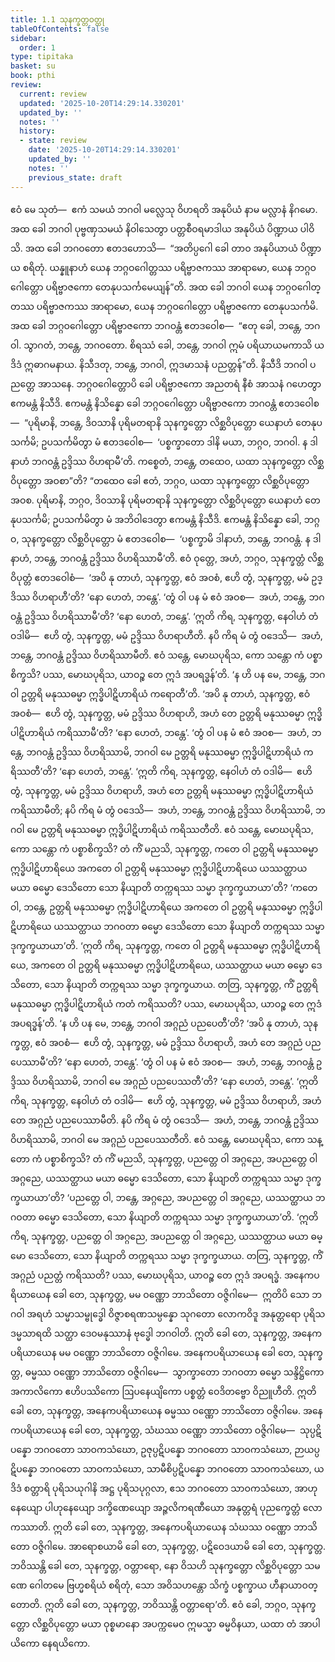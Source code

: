 ```yaml
---
title: 1.1 သုနက္ခတ္တဝတ္ထု
tableOfContents: false
sidebar:
  order: 1
type: tipitaka
basket: su
book: pthi
review:
  current: review
  updated: '2025-10-20T14:29:14.330201'
  updated_by: ''
  notes: ''
  history:
  - state: review
    date: '2025-10-20T14:29:14.330201'
    updated_by: ''
    notes: ''
    previous_state: draft
---
```



<DynamicBreadcrumb />


<ReviewStatus review={frontmatter.review} showDetails={true} />

<HypothesisAnnotation frontmatter={frontmatter} />

<Division number="1" book="pthi" e="ch" v="8" p="1">

<Paragraph number="2" book="pthi">
ဧဝံ မေ သုတံ—  ဧကံ သမယံ ဘဂဝါ မလ္လေသု ဝိဟရတိ အနုပိယံ နာမ မလ္လာနံ နိဂမော. အထ ခေါ ဘဂဝါ ပုဗ္ဗဏှသမယံ နိဝါသေတွာ ပတ္တစီဝရမာဒါယ အနုပိယံ ပိဏ္ဍာယ ပါဝိသိ. အထ ခေါ ဘဂဝတော ဧတဒဟောသိ—  “အတိပ္ပဂေါ ခေါ တာဝ အနုပိယာယံ ပိဏ္ဍာယ စရိတုံ. ယန္နူနာဟံ ယေန ဘဂ္ဂဝဂေါတ္တဿ ပရိဗ္ဗာဇကဿ အာရာမော, ယေန ဘဂ္ဂဝဂေါတ္တော ပရိဗ္ဗာဇကော တေနုပသင်္ကမေယျန်”တိ.
</Paragraph>

</Division>
<Division number="2" book="pthi" e="ch" v="8" p="1">

<Paragraph number="3" book="pthi">
အထ ခေါ ဘဂဝါ ယေန ဘဂ္ဂဝဂေါတ္တဿ ပရိဗ္ဗာဇကဿ အာရာမော, ယေန ဘဂ္ဂဝဂေါတ္တော ပရိဗ္ဗာဇကော တေနုပသင်္ကမိ. အထ ခေါ ဘဂ္ဂဝဂေါတ္တော ပရိဗ္ဗာဇကော ဘဂဝန္တံ ဧတဒဝေါစ—  “ဧတု ခေါ, ဘန္တေ, ဘဂဝါ. သွာဂတံ, ဘန္တေ, ဘဂဝတော. စိရဿံ ခေါ, ဘန္တေ, ဘဂဝါ ဣမံ ပရိယာယမကာသိ ယဒိဒံ ဣဓာဂမနာယ. နိသီဒတု, ဘန္တေ, ဘဂဝါ, ဣဒမာသနံ ပညတ္တန်”တိ. နိသီဒိ ဘဂဝါ ပညတ္တေ အာသနေ. ဘဂ္ဂဝဂေါတ္တောပိ ခေါ ပရိဗ္ဗာဇကော အညတရံ နီစံ အာသနံ ဂဟေတွာ ဧကမန္တံ နိသီဒိ. ဧကမန္တံ နိသိန္နော ခေါ ဘဂ္ဂဝဂေါတ္တော ပရိဗ္ဗာဇကော ဘဂဝန္တံ ဧတဒဝေါစ—  “ပုရိမာနိ, ဘန္တေ, ဒိဝသာနိ ပုရိမတရာနိ သုနက္ခတ္တော လိစ္ဆဝိပုတ္တော ယေနာဟံ တေနုပသင်္ကမိ; ဥပသင်္ကမိတွာ မံ ဧတဒဝေါစ—  ‘ပစ္စက္ခာတော ဒါနိ မယာ, ဘဂ္ဂဝ, ဘဂဝါ. န ဒါနာဟံ ဘဂဝန္တံ ဥဒ္ဒိဿ ဝိဟရာမီ’တိ. ကစ္စေတံ, ဘန္တေ, တထေဝ, ယထာ သုနက္ခတ္တော လိစ္ဆဝိပုတ္တော အဝစာ”တိ? “တထေဝ ခေါ ဧတံ, ဘဂ္ဂဝ, ယထာ သုနက္ခတ္တော လိစ္ဆဝိပုတ္တော အဝစ.
</Paragraph>

</Division>
<Division number="3" book="pthi" e="ch" v="8" p="2">

<Paragraph number="4" book="pthi">
ပုရိမာနိ, ဘဂ္ဂဝ, ဒိဝသာနိ ပုရိမတရာနိ သုနက္ခတ္တော လိစ္ဆဝိပုတ္တော ယေနာဟံ တေနုပသင်္ကမိ; ဥပသင်္ကမိတွာ မံ အဘိဝါဒေတွာ ဧကမန္တံ နိသီဒိ. ဧကမန္တံ နိသိန္နော ခေါ, ဘဂ္ဂဝ, သုနက္ခတ္တော လိစ္ဆဝိပုတ္တော မံ ဧတဒဝေါစ—  ‘ပစ္စက္ခာမိ ဒါနာဟံ, ဘန္တေ, ဘဂဝန္တံ. န ဒါနာဟံ, ဘန္တေ, ဘဂဝန္တံ ဥဒ္ဒိဿ ဝိဟရိဿာမီ’တိ. ဧဝံ ဝုတ္တေ, အဟံ, ဘဂ္ဂဝ, သုနက္ခတ္တံ လိစ္ဆဝိပုတ္တံ ဧတဒဝေါစံ—  ‘အပိ နု တာဟံ, သုနက္ခတ္တ, ဧဝံ အဝစံ, ဧဟိ တွံ, သုနက္ခတ္တ, မမံ ဥဒ္ဒိဿ ဝိဟရာဟီ’တိ? ‘နော ဟေတံ, ဘန္တေ’. ‘တွံ ဝါ ပန မံ ဧဝံ အဝစ—  အဟံ, ဘန္တေ, ဘဂဝန္တံ ဥဒ္ဒိဿ ဝိဟရိဿာမီ’တိ? ‘နော ဟေတံ, ဘန္တေ’. ‘ဣတိ ကိရ, သုနက္ခတ္တ, နေဝါဟံ တံ ဝဒါမိ—  ဧဟိ တွံ, သုနက္ခတ္တ, မမံ ဥဒ္ဒိဿ ဝိဟရာဟီတိ. နပိ ကိရ မံ တွံ ဝဒေသိ—  အဟံ, ဘန္တေ, ဘဂဝန္တံ ဥဒ္ဒိဿ ဝိဟရိဿာမီတိ. ဧဝံ သန္တေ, မောဃပုရိသ, ကော သန္တော ကံ ပစ္စာစိက္ခသိ? ပဿ, မောဃပုရိသ, ယာဝဉ္စ တေ ဣဒံ အပရဒ္ဓန်’တိ.
</Paragraph>

</Division>
<Division number="4" book="pthi" e="ch" v="8" p="2">

<Paragraph number="5" book="pthi">
‘န ဟိ ပန မေ, ဘန္တေ, ဘဂဝါ ဥတ္တရိ မနုဿဓမ္မာ ဣဒ္ဓိပါဋိဟာရိယံ ကရောတီ’တိ. ‘အပိ နု တာဟံ, သုနက္ခတ္တ, ဧဝံ အဝစံ—  ဧဟိ တွံ, သုနက္ခတ္တ, မမံ ဥဒ္ဒိဿ ဝိဟရာဟိ, အဟံ တေ ဥတ္တရိ မနုဿဓမ္မာ ဣဒ္ဓိပါဋိဟာရိယံ ကရိဿာမီ’တိ? ‘နော ဟေတံ, ဘန္တေ’. ‘တွံ ဝါ ပန မံ ဧဝံ အဝစ—  အဟံ, ဘန္တေ, ဘဂဝန္တံ ဥဒ္ဒိဿ ဝိဟရိဿာမိ, ဘဂဝါ မေ ဥတ္တရိ မနုဿဓမ္မာ ဣဒ္ဓိပါဋိဟာရိယံ ကရိဿတီ’တိ? ‘နော ဟေတံ, ဘန္တေ’. ‘ဣတိ ကိရ, သုနက္ခတ္တ, နေဝါဟံ တံ ဝဒါမိ—  ဧဟိ တွံ, သုနက္ခတ္တ, မမံ ဥဒ္ဒိဿ ဝိဟရာဟိ, အဟံ တေ ဥတ္တရိ မနုဿဓမ္မာ ဣဒ္ဓိပါဋိဟာရိယံ ကရိဿာမီတိ; နပိ ကိရ မံ တွံ ဝဒေသိ—  အဟံ, ဘန္တေ, ဘဂဝန္တံ ဥဒ္ဒိဿ ဝိဟရိဿာမိ, ဘဂဝါ မေ ဥတ္တရိ မနုဿဓမ္မာ ဣဒ္ဓိပါဋိဟာရိယံ ကရိဿတီတိ. ဧဝံ သန္တေ, မောဃပုရိသ, ကော သန္တော ကံ ပစ္စာစိက္ခသိ? တံ ကိံ မညသိ, သုနက္ခတ္တ, ကတေ ဝါ ဥတ္တရိ မနုဿဓမ္မာ ဣဒ္ဓိပါဋိဟာရိယေ အကတေ ဝါ ဥတ္တရိ မနုဿဓမ္မာ ဣဒ္ဓိပါဋိဟာရိယေ ယဿတ္ထာယ မယာ ဓမ္မော ဒေသိတော သော နိယျာတိ တက္ကရဿ သမ္မာ ဒုက္ခက္ခယာယာ’တိ? ‘ကတေ ဝါ, ဘန္တေ, ဥတ္တရိ မနုဿဓမ္မာ ဣဒ္ဓိပါဋိဟာရိယေ အကတေ ဝါ ဥတ္တရိ မနုဿဓမ္မာ ဣဒ္ဓိပါဋိဟာရိယေ ယဿတ္ထာယ ဘဂဝတာ ဓမ္မော ဒေသိတော သော နိယျာတိ တက္ကရဿ သမ္မာ ဒုက္ခက္ခယာယာ’တိ. ‘ဣတိ ကိရ, သုနက္ခတ္တ, ကတေ ဝါ ဥတ္တရိ မနုဿဓမ္မာ ဣဒ္ဓိပါဋိဟာရိယေ, အကတေ ဝါ ဥတ္တရိ မနုဿဓမ္မာ ဣဒ္ဓိပါဋိဟာရိယေ, ယဿတ္ထာယ မယာ ဓမ္မော ဒေသိတော, သော နိယျာတိ တက္ကရဿ သမ္မာ ဒုက္ခက္ခယာယ. တတြ, သုနက္ခတ္တ, ကိံ ဥတ္တရိ မနုဿဓမ္မာ ဣဒ္ဓိပါဋိဟာရိယံ ကတံ ကရိဿတိ? ပဿ, မောဃပုရိသ, ယာဝဉ္စ တေ ဣဒံ အပရဒ္ဓန်’တိ.
</Paragraph>

</Division>
<Division number="5" book="pthi" e="ch" v="8" p="3">

<Paragraph number="6" book="pthi">
‘န ဟိ ပန မေ, ဘန္တေ, ဘဂဝါ အဂ္ဂညံ ပညပေတီ’တိ? ‘အပိ နု တာဟံ, သုနက္ခတ္တ, ဧဝံ အဝစံ—  ဧဟိ တွံ, သုနက္ခတ္တ, မမံ ဥဒ္ဒိဿ ဝိဟရာဟိ, အဟံ တေ အဂ္ဂညံ ပညပေဿာမီ’တိ? ‘နော ဟေတံ, ဘန္တေ’.
</Paragraph>

<Paragraph number="7" book="pthi">
‘တွံ ဝါ ပန မံ ဧဝံ အဝစ—  အဟံ, ဘန္တေ, ဘဂဝန္တံ ဥဒ္ဒိဿ ဝိဟရိဿာမိ, ဘဂဝါ မေ အဂ္ဂညံ ပညပေဿတီ’တိ? ‘နော ဟေတံ, ဘန္တေ’.
</Paragraph>

<Paragraph number="8" book="pthi">
‘ဣတိ ကိရ, သုနက္ခတ္တ, နေဝါဟံ တံ ဝဒါမိ—  ဧဟိ တွံ, သုနက္ခတ္တ, မမံ ဥဒ္ဒိဿ ဝိဟရာဟိ, အဟံ တေ အဂ္ဂညံ ပညပေဿာမီတိ. နပိ ကိရ မံ တွံ ဝဒေသိ—  အဟံ, ဘန္တေ, ဘဂဝန္တံ ဥဒ္ဒိဿ ဝိဟရိဿာမိ, ဘဂဝါ မေ အဂ္ဂညံ ပညပေဿတီတိ. ဧဝံ သန္တေ, မောဃပုရိသ, ကော သန္တော ကံ ပစ္စာစိက္ခသိ? တံ ကိံ မညသိ, သုနက္ခတ္တ, ပညတ္တေ ဝါ အဂ္ဂညေ, အပညတ္တေ ဝါ အဂ္ဂညေ, ယဿတ္ထာယ မယာ ဓမ္မော ဒေသိတော, သော နိယျာတိ တက္ကရဿ သမ္မာ ဒုက္ခက္ခယာယာ’တိ? ‘ပညတ္တေ ဝါ, ဘန္တေ, အဂ္ဂညေ, အပညတ္တေ ဝါ အဂ္ဂညေ, ယဿတ္ထာယ ဘဂဝတာ ဓမ္မော ဒေသိတော, သော နိယျာတိ တက္ကရဿ သမ္မာ ဒုက္ခက္ခယာယာ’တိ. ‘ဣတိ ကိရ, သုနက္ခတ္တ, ပညတ္တေ ဝါ အဂ္ဂညေ, အပညတ္တေ ဝါ အဂ္ဂညေ, ယဿတ္ထာယ မယာ ဓမ္မော ဒေသိတော, သော နိယျာတိ တက္ကရဿ သမ္မာ ဒုက္ခက္ခယာယ. တတြ, သုနက္ခတ္တ, ကိံ အဂ္ဂညံ ပညတ္တံ ကရိဿတိ? ပဿ, မောဃပုရိသ, ယာဝဉ္စ တေ ဣဒံ အပရဒ္ဓံ.
</Paragraph>

</Division>
<Division number="6" book="pthi" e="ch" v="8" p="3">

<Paragraph number="9" book="pthi">
အနေကပရိယာယေန ခေါ တေ, သုနက္ခတ္တ, မမ ဝဏ္ဏော ဘာသိတော ဝဇ္ဇိဂါမေ—  ဣတိပိ သော ဘဂဝါ အရဟံ သမ္မာသမ္ဗုဒ္ဓေါ ဝိဇ္ဇာစရဏသမ္ပန္နော သုဂတော လောကဝိဒူ အနုတ္တရော ပုရိသဒမ္မသာရထိ သတ္ထာ ဒေဝမနုဿာနံ ဗုဒ္ဓေါ ဘဂဝါတိ. ဣတိ ခေါ တေ, သုနက္ခတ္တ, အနေကပရိယာယေန မမ ဝဏ္ဏော ဘာသိတော ဝဇ္ဇိဂါမေ.
</Paragraph>

<Paragraph number="10" book="pthi">
အနေကပရိယာယေန ခေါ တေ, သုနက္ခတ္တ, ဓမ္မဿ ဝဏ္ဏော ဘာသိတော ဝဇ္ဇိဂါမေ—  သွာက္ခာတော ဘဂဝတာ ဓမ္မော သန္ဒိဋ္ဌိကော အကာလိကော ဧဟိပဿိကော ဩပနေယျိကော ပစ္စတ္တံ ဝေဒိတဗ္ဗော ဝိညူဟီတိ. ဣတိ ခေါ တေ, သုနက္ခတ္တ, အနေကပရိယာယေန ဓမ္မဿ ဝဏ္ဏော ဘာသိတော ဝဇ္ဇိဂါမေ.
</Paragraph>

<Paragraph number="11" book="pthi">
အနေကပရိယာယေန ခေါ တေ, သုနက္ခတ္တ, သံဃဿ ဝဏ္ဏော ဘာသိတော ဝဇ္ဇိဂါမေ—  သုပ္ပဋိပန္နော ဘဂဝတော သာဝကသံဃော, ဥဇုပ္ပဋိပန္နော ဘဂဝတော သာဝကသံဃော, ဉာယပ္ပဋိပန္နော ဘဂဝတော သာဝကသံဃော, သာမီစိပ္ပဋိပန္နော ဘဂဝတော သာဝကသံဃော, ယဒိဒံ စတ္တာရိ ပုရိသယုဂါနိ အဋ္ဌ ပုရိသပုဂ္ဂလာ, ဧသ ဘဂဝတော သာဝကသံဃော, အာဟုနေယျော ပါဟုနေယျော ဒက္ခိဏေယျော အဉ္ဇလိကရဏီယော အနုတ္တရံ ပုညက္ခေတ္တံ လောကဿာတိ. ဣတိ ခေါ တေ, သုနက္ခတ္တ, အနေကပရိယာယေန သံဃဿ ဝဏ္ဏော ဘာသိတော ဝဇ္ဇိဂါမေ.
</Paragraph>

<Paragraph number="12" book="pthi">
အာရောစယာမိ ခေါ တေ, သုနက္ခတ္တ, ပဋိဝေဒယာမိ ခေါ တေ, သုနက္ခတ္တ. ဘဝိဿန္တိ ခေါ တေ, သုနက္ခတ္တ, ဝတ္တာရော, နော ဝိသဟိ သုနက္ခတ္တော လိစ္ဆဝိပုတ္တော သမဏေ ဂေါတမေ ဗြဟ္မစရိယံ စရိတုံ, သော အဝိသဟန္တော သိက္ခံ ပစ္စက္ခာယ ဟီနာယာဝတ္တောတိ. ဣတိ ခေါ တေ, သုနက္ခတ္တ, ဘဝိဿန္တိ ဝတ္တာရော’တိ.
</Paragraph>

<Paragraph number="13" book="pthi">
ဧဝံ ခေါ, ဘဂ္ဂဝ, သုနက္ခတ္တော လိစ္ဆဝိပုတ္တော မယာ ဝုစ္စမာနော အပက္ကမေဝ ဣမသ္မာ ဓမ္မဝိနယာ, ယထာ တံ အာပါယိကော နေရယိကော.
</Paragraph>
</Division>